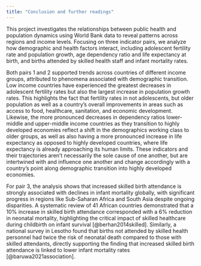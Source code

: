---
title: "Conclusion and further readings"
---

This project investigates the relationships between public health and population dynamics using World Bank data to reveal patterns across regions and income levels. Focusing on three indicator pairs, we analyze how demographic and health factors interact, including adolescent fertility rate and population growth, age dependency ratio and life expectancy at birth, and births attended by skilled health staff and infant mortality rates.

Both pairs 1 and 2 supported trends across countries of different income groups, attributed to phenomena associated with demographic transition. Low income countries have experienced the greatest decreases in adolescent fertility rates but also the largest increase in population growth rates. This highlights the fact that fertility rates in not adolescents, but older population as well as a country's overall improvements in areas such as access to food, healthcare, sanitation, and economic development. Likewise, the more pronounced decreases in dependency ratios lower-middle and upper-middle income countries as they transition to highly developed economies reflect a shift in the demographics working class to older groups, as well as also having a more pronounced increase in life expectancy as opposed to highly developed countries, where life expectancy is already approaching its human limits. These indicators and their trajectories aren't necessarily the sole cause of one another, but are intertwined with and influence one another and change accordingly with a country's point along demographic transition into highly developed economies.

For pair 3, the analysis shows that increased skilled birth attendance is strongly associated with declines in infant mortality globally, with significant progress in regions like Sub-Saharan Africa and South Asia despite ongoing disparities. A systematic review of 41 African countries demonstrated that a 10% increase in skilled birth attendance corresponded with a 6% reduction in neonatal mortality, highlighting the critical impact of skilled healthcare during childbirth on infant survival [@berhan2014skilled]. Similarly, a national survey in Lesotho found that births not attended by skilled health personnel had twice the risk of neonatal death compared to those with skilled attendants, directly supporting the finding that increased skilled birth attendance is linked to lower infant mortality rates [@baruwa2021association].

